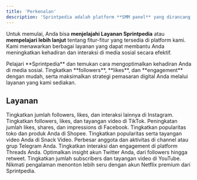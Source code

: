```yaml
---
title: 'Perkenalan'
description: 'Sprintpedia adalah platform **SMM panel** yang dirancang untuk meningkatkan strategi pemasaran media sosial Anda. Kami menyediakan layanan seperti **penambahan followers, likes, views**, dan interaksi lainnya di berbagai platform seperti Instagram, TikTok, dan YouTube.'
---
```

Untuk memulai, Anda bisa **menjelajahi Layanan <Tooltip tip="SMM Panel Indonesia">Sprintpedia</Tooltip>** atau **mempelajari lebih lanjut** tentang fitur-fitur yang tersedia di platform kami. Kami menawarkan berbagai layanan yang dapat membantu Anda meningkatkan kehadiran dan interaksi di media sosial secara efektif.

<Card title="Getting started" icon="rocket-launch" iconType="duotone" href="getting-started">
  Pelajari **<Tooltip tip="SMM Panel Indonesia">Sprintpedia</Tooltip>** dan temukan cara mengoptimalkan kehadiran Anda di media sosial. Tingkatkan **followers**, **likes**, dan **engagement** dengan mudah, serta maksimalkan strategi pemasaran digital Anda melalui layanan yang kami sediakan.
</Card>

## Layanan
<CardGroup cols={2}>
  <Card title="Instagram" icon="instagram" href="/layanan/instagram/perkenalan">
    Tingkatkan jumlah followers, likes, dan interaksi lainnya di Instagram.
  </Card>
  <Card title="Tiktok" icon="tiktok" href="/layanan/tiktok/perkenalan">
    Tingkatkan followers, likes, dan tayangan video di TikTok.
  </Card>
  <Card title="Facebook" icon="facebook" href="/layanan/facebook/perkenalan">
    Peningkatan jumlah likes, shares, dan impressions di Facebook.
  </Card>
  <Card title="Shopee" icon="bag-shopping" href="/layanan/shopee/perkenalan">
    Tingkatkan popularitas toko dan produk Anda di Shopee.
  </Card>
  <Card title="Snack Video" icon="play" href="/layanan/snack-video/perkenalan">
    Tingkatkan popularitas serta tayangan video Anda di Snack Video.
  </Card>
  <Card title="Telegram" icon="telegram" href="/layanan/telegram/perkenalan">
    Perbesar anggota dan aktivitas di channel atau grup Telegram Anda.
  </Card>
  <Card title="Threads" icon="threads" href="/layanan/threads/perkenalan">
    Tingkatkan interaksi dan engagement di platform Threads Anda.
  </Card>
  <Card title="Twitter" icon="twitter" href="/layanan/twitter/perkenalan">
    Optimalkan insight akun Twitter Anda, dari followers hingga retweet.
  </Card>
  <Card title="Youtube" icon="youtube" href="/layanan/youtube/perkenalan">
    Tingkatkan jumlah subscribers dan tayangan video di YouTube.
  </Card>
  <Card title="Netflix" icon="network-wired" href="/layanan/netflix/perkenalan">
    Nikmati pengalaman menonton lebih seru dengan akun Netflix premium dari Sprintpedia.
  </Card>
</CardGroup>